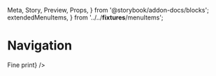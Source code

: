  Meta,
  Story,
  Preview,
  Props,
} from '@storybook/addon-docs/blocks';
  extendedMenuItems,
} from '../../__fixtures__/menuItems';

<Meta title="Admin|Navigation" component={Navigation} />

# Navigation

<Preview>
  <Story name="With deeply nested pages">
    <Location initialPath="/savings">
      <Viewport>
        <Navigation
          logoSrc={logo}
          menuItems={extendedMenuItems}
          footerComponent={<small>Fine print</small>}
        />
      </Viewport>
    </Location>
  </Story>
</Preview>
